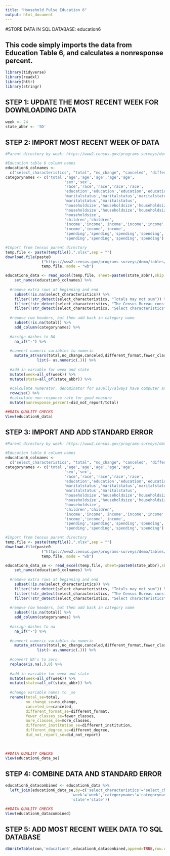 ```yaml
---
title: "Household Pulse Education 6"
output: html_document
---
```


#STORE DATA IN SQL DATABASE: education6

## This code simply imports the data from Education Table 6, and calculates a nonresponse percent.


```r
library(tidyverse)
library(readxl)
library(httr)
library(stringr)
```

## STEP 1: UPDATE THE MOST RECENT WEEK FOR DOWNLOADING DATA
```r
week <- 24
state_abbr <- 'SD'
```

## STEP 2: IMPORT MOST RECENT WEEK OF DATA
```r
#Parent directory by week: https://www2.census.gov/programs-surveys/demo/tables/hhp/2021/

#Education table 6 column names
education6_colnames <-
  c("select_characteristics", "total", "no_change", "canceled", "different_format", "fewer_classes", "more_classes", "different_institution", "different_degree", "did_not_report")
categorynames <- c('total','age','age','age','age','age',
                          'sex','sex',
                          'race','race','race','race','race',
                          'education','education','education','education',
                          'maritalstatus','maritalstatus','maritalstatus',
                          'maritalstatus','maritalstatus',
                          'householdsize','householdsize','householdsize',
                          'householdsize','householdsize','householdsize',
                          'householdsize',
                          'children','children',
                          'income','income','income','income','income','income',
                          'income','income','income',
                          'spending','spending','spending','spending','spending',
                          'spending','spending','spending','spending')

#Import from Census parent directory
temp.file <- paste(tempfile(),".xlsx",sep = "")
download.file(paste0
                ("https://www2.census.gov/programs-surveys/demo/tables/hhp/2021/wk",week,"/educ6_week",week,".xlsx"), 
                temp.file, mode = "wb")

education6_data <- read_excel(temp.file, sheet=paste0(state_abbr),skip = 4) %>%
    set_names(education6_colnames) %>%
  
  #remove extra rows at beginning and end
    subset(!is.na(select_characteristics)) %>%
    filter(!str_detect(select_characteristics, "Totals may not sum")) %>%
    filter(!str_detect(select_characteristics, "The Census Bureau considers")) %>%
    filter(!str_detect(select_characteristics, "Select characteristics")) %>%
  
  #remove row headers, but then add back in category name
    subset(!is.na(total)) %>%
    add_column(categorynames) %>%
  
  #assign dashes to NA
    na_if("-") %>%
  
  #convert numeric variables to numeric
    mutate_at(vars(total,no_change,canceled,different_format,fewer_classes,more_classes,different_institution,different_degree,did_not_report),
              list(~ as.numeric(.))) %>%
  
  #add in variable for week and state
  mutate(week=all_of(week)) %>%
  mutate(state=all_of(state_abbr)) %>%
  
  #calculate numerator, denominator for usually/always have computer and internet
  rowwise() %>%
  #calculate non-response rate for good measure
  mutate(nonresponse_percent=did_not_report/total)

##DATA QUALITY CHECKS
View(education6_data)

```

## STEP 3: IMPORT AND ADD STANDARD ERROR
```r
#Parent directory by week: https://www2.census.gov/programs-surveys/demo/tables/hhp/2021/

#Education table 6 column names
education6_colnames <-
  c("select_characteristics", "total", "no_change", "canceled", "different_format", "fewer_classes", "more_classes", "different_institution", "different_degree", "did_not_report")
categorynames <- c('total','age','age','age','age','age',
                          'sex','sex',
                          'race','race','race','race','race',
                          'education','education','education','education',
                          'maritalstatus','maritalstatus','maritalstatus',
                          'maritalstatus','maritalstatus',
                          'householdsize','householdsize','householdsize',
                          'householdsize','householdsize','householdsize',
                          'householdsize',
                          'children','children',
                          'income','income','income','income','income','income',
                          'income','income','income',
                          'spending','spending','spending','spending','spending',
                          'spending','spending','spending','spending')

#Import from Census parent directory
temp.file <- paste(tempfile(),".xlsx",sep = "")
download.file(paste0
                ("https://www2.census.gov/programs-surveys/demo/tables/hhp/2021/wk",week,"/educ6_se_week",week,".xlsx"), 
                temp.file, mode = "wb")

education6_data_se <- read_excel(temp.file, sheet=paste0(state_abbr),skip = 4) %>%
    set_names(education6_colnames) %>%
  
  #remove extra rows at beginning and end
    subset(!is.na(select_characteristics)) %>%
    filter(!str_detect(select_characteristics, "Totals may not sum")) %>%
    filter(!str_detect(select_characteristics, "The Census Bureau considers")) %>%
    filter(!str_detect(select_characteristics, "Select characteristics")) %>%
  
  #remove row headers, but then add back in category name
    subset(!is.na(total)) %>%
    add_column(categorynames) %>%
  
  #assign dashes to na
    na_if("-") %>%
  
  #convert numeric variables to numeric
    mutate_at(vars(total,no_change,canceled,different_format,fewer_classes,more_classes,different_institution,different_degree,did_not_report),
              list(~ as.numeric(.))) %>%
  
  #convert NA's to zero
  replace(is.na(.),0) %>%
  
  #add in variable for week and state
  mutate(week=all_of(week)) %>%
  mutate(state=all_of(state_abbr)) %>%
  
  #change variable names to _se
  rename(total_se=total,
         no_change_se=no_change,
         canceled_se=canceled,
         different_format_se=different_format,
         fewer_classes_se=fewer_classes,
         more_classes_se=more_classes,
         different_institution_se=different_institution,
         different_degree_se=different_degree,
         did_not_report_se=did_not_report) 
           
  

##DATA QUALITY CHECKS
View(education6_data_se)

```

## STEP 4: COMBINE DATA AND STANDARD ERROR
```r
education6_datacombined <- education6_data %>%
  left_join(education6_data_se,by=c('select_characteristics'='select_characteristics',
                             'week'='week','categorynames'='categorynames',
                             'state'='state'))

##DATA QUALITY CHECKS
View(education6_datacombined)
```

## STEP 5: ADD MOST RECENT WEEK DATA TO SQL DATABASE
```r
dbWriteTable(con,'education6',education6_datacombined,append=TRUE,row.names=FALSE)
```


